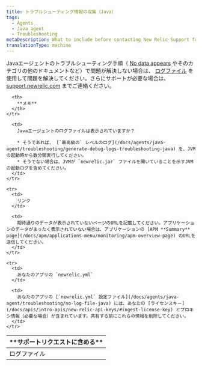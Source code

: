```yaml
---
title: トラブルシューティング情報の収集（Java）
tags:
  - Agents
  - Java agent
  - Troubleshooting
metaDescription: What to include before contacting New Relic Support for help with your Java agent.
translationType: machine
---
```


Javaエージェントのトラブルシューティング手順（ [No data appears](/docs/apm/agents/java-agent/troubleshooting/no-data-appears-java) やそのカテゴリの他のドキュメントなど）で問題が解決しない場合は、 [ログファイル](#logfiles) を使用して問題を解決してください。さらにサポートが必要な場合は、 [support.newrelic.com](https://support.newrelic.com) までご連絡ください。

<table>
  <thead>
    <tr>
      <th width={200}>
        **サポートリクエストに含める**
      </th>

      <th>
        **メモ**
      </th>
    </tr>
  </thead>

  <tbody>
    <tr id="logfiles">
      <td>
        ログファイル
      </td>

      <td>
        Javaエージェントのログファイルは表示されていますか？

        * そうであれば、 [`最高級の` レベルのログ](/docs/agents/java-agent/troubleshooting/generate-debug-logs-troubleshooting-java) を、JVMの起動時から数分間実行してください。
        * そうでない場合は、JVMが `newrelic.jar` ファイルを開いていることを示すJVMの起動ログを含めてください。
      </td>
    </tr>

    <tr>
      <td>
        リンク
      </td>

      <td>
        期待通りのデータが表示されていないページのURLを記載してください。アプリケーションのデータがまったく表示されていない場合は、アプリケーションの [APM **Summary** page](/docs/apm/applications-menu/monitoring/apm-overview-page) のURLを送信してください。
      </td>
    </tr>

    <tr>
      <td>
        あなたのアプリの `newrelic.yml`
      </td>

      <td>
        あなたのアプリの [`newrelic.yml` 設定ファイル](/docs/agents/java-agent/troubleshooting/no-log-file-java) には、あなたの [ライセンスキー](/docs/apis/intro-apis/new-relic-api-keys/#ingest-license-key) とプロキシ情報（必要な場合）が含まれています。共有する前にこれらの情報を削除してください。
      </td>
    </tr>
  </tbody>
</table>
